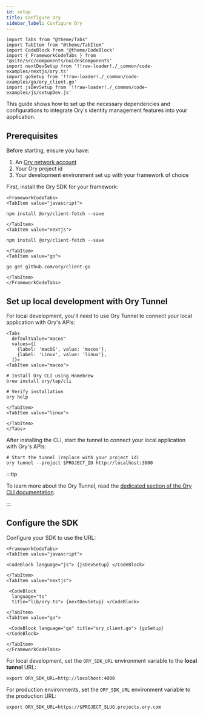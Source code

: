 ```yaml
---
id: setup
title: Configure Ory
sidebar_label: Configure Ory
---
```


```mdx-code-block
import Tabs from "@theme/Tabs"
import TabItem from "@theme/TabItem"
import CodeBlock from '@theme/CodeBlock'
import { FrameworkCodeTabs } from '@site/src/components/GuidesComponents'
import nextDevSetup from '!!raw-loader!./_common/code-examples/nextjs/ory.ts'
import goSetup from '!!raw-loader!./_common/code-examples/go/ory_client.go'
import jsDevSetup from '!!raw-loader!./_common/code-examples/js/setupDev.js'
```

This guide shows how to set up the necessary dependencies and configurations to integrate Ory's identity management features into
your application.

## Prerequisites

Before starting, ensure you have:

1. An [Ory network account](https://console.ory.com)
2. Your Ory project id
3. Your development environment set up with your framework of choice

First, install the Ory SDK for your framework:

```mdx-code-block
<FrameworkCodeTabs>
<TabItem value="javascript">
```

```shell
npm install @ory/client-fetch --save
```

```mdx-code-block
</TabItem>
<TabItem value="nextjs">
```

```shell
npm install @ory/client-fetch --save
```

```mdx-code-block
</TabItem>
<TabItem value="go">
```

```shell
go get github.com/ory/client-go
```

```mdx-code-block
</TabItem>
</FrameworkCodeTabs>
```

## Set up local development with Ory Tunnel

For local development, you'll need to use Ory Tunnel to connect your local application with Ory's APIs:

```mdx-code-block
<Tabs
  defaultValue="macos"
  values={[
    {label: 'macOS', value: 'macos'},
    {label: 'Linux', value: 'linux'},
  ]}>
<TabItem value="macos">
```

```shell
# Install Ory CLI using Homebrew
brew install ory/tap/cli

# Verify installation
ory help
```

```mdx-code-block
</TabItem>
<TabItem value="linux">
```

```mdx-code-block
</TabItem>
</Tabs>
```

After installing the CLI, start the tunnel to connect your local application with Ory's APIs:

```shell
# Start the tunnel (replace with your project id)
ory tunnel --project $PROJECT_ID http://localhost:3000
```

:::tip

To learn more about the Ory Tunnel, read the [dedicated section of the Ory CLI documentation](../../guides/cli/proxy-and-tunnel).

:::

## Configure the SDK

Configure your SDK to use the URL:

```mdx-code-block
<FrameworkCodeTabs>
<TabItem value="javascript">
```

```mdx-code-block
<CodeBlock language="js"> {jsDevSetup} </CodeBlock>
```

```mdx-code-block
</TabItem>
<TabItem value="nextjs">
```

```mdx-code-block
 <CodeBlock
  language="ts"
  title="lib/ory.ts"> {nextDevSetup} </CodeBlock>
```

```mdx-code-block
</TabItem>
<TabItem value="go">
```

```mdx-code-block
 <CodeBlock language="go" title="ory_client.go"> {goSetup} </CodeBlock>
```

```mdx-code-block
</TabItem>
</FrameworkCodeTabs>
```

For local development, set the `ORY_SDK_URL` environment variable to the **local tunnel** URL:

```shell
export ORY_SDK_URL=http://localhost:4000
```

For production environments, set the `ORY_SDK_URL` environment variable to the production URL:

```shell
export ORY_SDK_URL=https://$PROJECT_SLUG.projects.ory.com
```
